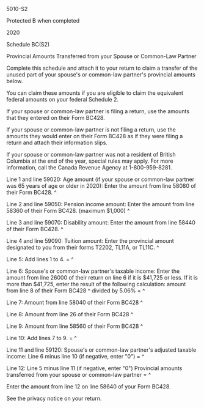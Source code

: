 ﻿5010-S2 
 
Protected B when completed 
 
2020 
 
Schedule BC(S2) 
 
Provincial Amounts Transferred from your Spouse or Common-Law Partner 
 
Complete this schedule and attach it to your return to claim a transfer of 
the unused part of your spouse's or common-law partner's provincial amounts 
below. 
 
You can claim these amounts if you are eligible to claim the equivalent 
federal amounts on your federal Schedule 2. 
 
If your spouse or common-law partner is filing a return, use the amounts that 
they entered on their Form BC428. 
 
If your spouse or common-law partner is not filing a return, use the amounts 
they would enter on their Form BC428 as if they were filing a return and 
attach their information slips. 
 
If your spouse or common-law partner was not a resident of British Columbia 
at the end of the year, special rules may apply. For more information, call 
the Canada Revenue Agency at 1-800-959-8281. 
 
Line 1 and line 59020: Age amount (if your spouse or common-law partner was 
65 years of age or older in 2020): Enter the amount from line 58080 of their 
Form BC428. ^
 
Line 2 and line 59050: Pension income amount: Enter the amount from line 
58360 of their Form BC428. (maximum $1,000) ^
 
Line 3 and line 59070: Disability amount: Enter the amount from line 58440 of 
their Form BC428. ^
 
Line 4 and line 59090: Tuition amount: Enter the provincial amount designated 
to you from their forms T2202, TL11A, or TL11C. ^
 
Line 5: Add lines 1 to 4. = ^
 
Line 6: Spouse's or common-law partner's taxable income: Enter the amount 
from line 26000 of their return on line 6 if it is $41,725 or less. If it is 
more than $41,725, enter the result of the following calculation: amount from 
line 8 of their Form BC428 ^
divided by 5.06% = ^
 
Line 7: Amount from line 58040 of their Form BC428 ^
 
Line 8: Amount from line 26 of their Form BC428 ^
 
Line 9: Amount from line 58560 of their Form BC428 ^
 
Line 10: Add lines 7 to 9. = ^
 
Line 11 and line 59120: Spouse's or common-law partner's adjusted taxable 
income: Line 6 minus line 10 (if negative, enter "0") = ^
 
Line 12: Line 5 minus line 11 (if negative, enter "0") Provincial amounts 
transferred from your spouse or common-law partner = ^
 
Enter the amount from line 12 on line 58640 of your Form BC428. 
 
See the privacy notice on your return.

 




